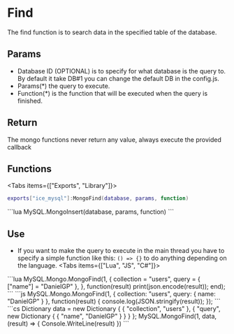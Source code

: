 
# Find
The find function is to search data in the specified table of the database.

## Params
- Database ID (OPTIONAL) is to specify for what database is the query to. By default it take DB#1 you can change the default DB in the config.js.
- Params(*) the query to execute.
- Function(*) is the function that will be executed when the query is finished.

## Return
The mongo functions never return any value, always execute the provided callback

## Functions
<Tabs items={["Exports", "Library"]}>
<Tab>
```lua
exports["ice_mysql"]:MongoFind(database, params, function)
```
</Tab>
<Tab>
```lua
MySQL.MongoInsert(database, params, function)
```
</Tab>
</Tabs>

## Use
- If you want to make the query to execute in the main thread you have to specify a simple function like this: `() => {}` to do anything depending on the language.
<Tabs items={["Lua", "JS", "C#"]}>
<Tab>
```lua
MySQL.Mongo.MongoFind(1, {
    collection = "users",
    query = {
        ["name"] = "DanielGP"
    },
}, function(result)
    print(json.encode(result));
end);
```
</Tab>
<Tab>
```js
MySQL.Mongo.MongoFind(1, {
    collection: "users",
    query: {
        name: "DanielGP"
    }
}, function(result) {
    console.log(JSON.stringify(result));
});
```
</Tab>
<Tab>
```cs
Dictionary<string, object> data = new Dictionary<string, object>
{
    { "collection", "users" },
    { "query", new Dictionary<string, object>
        {
            { "name", "DanielGP" }
        }
    }
};
MySQL.MongoFind(1, data, (result) => {
    Console.WriteLine(result)
})
```
</Tab>
</Tabs>